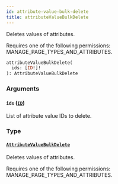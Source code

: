 ```yaml
---
id: attribute-value-bulk-delete
title: attributeValueBulkDelete
---
```


Deletes values of attributes.

Requires one of the following permissions: MANAGE_PAGE_TYPES_AND_ATTRIBUTES.

```graphql
attributeValueBulkDelete(
  ids: [ID!]!
): AttributeValueBulkDelete
```

### Arguments

#### `ids` ([`ID`](../../../developer/api-reference/scalars/id))

List of attribute value IDs to delete.

### Type

#### [`AttributeValueBulkDelete`](../../../developer/api-reference/objects/attribute-value-bulk-delete)

Deletes values of attributes.

Requires one of the following permissions: MANAGE_PAGE_TYPES_AND_ATTRIBUTES.
